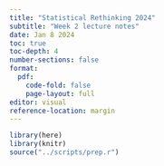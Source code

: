 ```yaml
---
title: "Statistical Rethinking 2024"
subtitle: "Week 2 lecture notes"
date: Jan 8 2024
toc: true
toc-depth: 4
number-sections: false
format:
  pdf:
    code-fold: false
    page-layout: full
editor: visual
reference-location: margin
---
```


```r
library(here)
library(knitr)
source("../scripts/prep.r")
```
